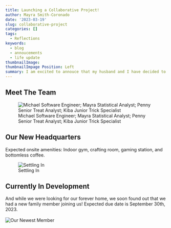 ```yaml
---
title: Launching a Collaborative Project!
author: Mayra Smith-Coronado
date: '2023-03-19'
slug: collaborative-project
categories: []
tags:
  - Reflections
keywords:
  - blog
  - annoucements
  - life update
thumbnailImage: 
thumbnailImpage Position: Left
summary: I am excited to annouce that my husband and I have decided to collaborate on an exciting new project. Expected release date is September 30th, 2023.
---
```


<html>
    <link rel="stylesheet" href="my-style.css" />
</html>

## Meet The Team

![Michael Software Engineer; Mayra Statistical Analyst; Penny Senior Treat Analyst; Kiba Junior Trick Specialist](/img/Family/the_team.jpg)

## Our New Headquarters

Expected onsite amenities: Indoor gym, crafting room, gaming station, and bottomless coffee.

![Settling In](/img/Family/perry_project.jpg)

## Currently In Development

And while we were looking for our forever home, we soon found out that we had a new family member joining us! Expected due date is September 30th, 2023.
<br></br>
![Our Newest Member](/img/Family/ultrasound.jpg)